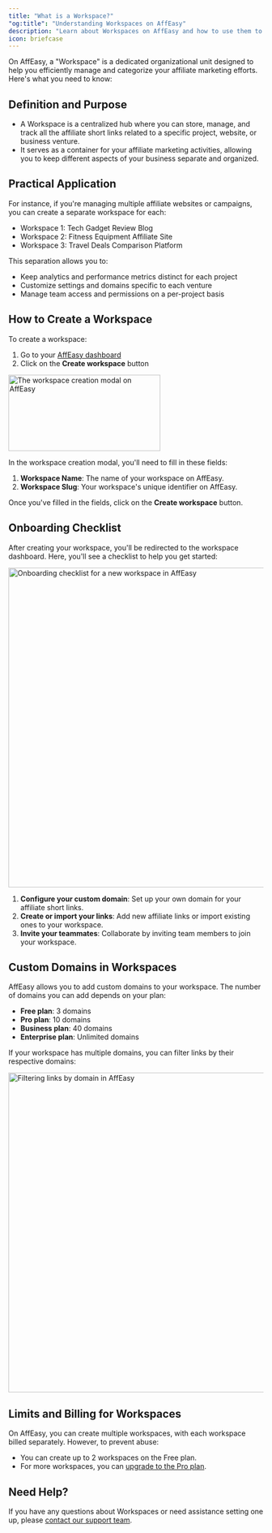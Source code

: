 ```yaml
---
title: "What is a Workspace?"
"og:title": "Understanding Workspaces on AffEasy"
description: "Learn about Workspaces on AffEasy and how to use them to organize your affiliate links effectively"
icon: briefcase
---
```


On AffEasy, a "Workspace" is a dedicated organizational unit designed to help you efficiently manage and categorize your affiliate marketing efforts. Here's what you need to know:

## Definition and Purpose

- A Workspace is a centralized hub where you can store, manage, and track all the affiliate short links related to a specific project, website, or business venture.
- It serves as a container for your affiliate marketing activities, allowing you to keep different aspects of your business separate and organized.

## Practical Application

For instance, if you're managing multiple affiliate websites or campaigns, you can create a separate workspace for each:

- Workspace 1: Tech Gadget Review Blog
- Workspace 2: Fitness Equipment Affiliate Site
- Workspace 3: Travel Deals Comparison Platform

This separation allows you to:

- Keep analytics and performance metrics distinct for each project
- Customize settings and domains specific to each venture
- Manage team access and permissions on a per-project basis

## How to Create a Workspace

To create a workspace:

1. Go to your [AffEasy dashboard](https://app.affeasy.link/)
2. Click on the **Create workspace** button

<Frame>
  <img
    className="rounded-lg border border-gray-100"
    src="/images/workspace/create-workspace-modal.png"
    alt="The workspace creation modal on AffEasy"
    width="300"
    height="150"
  />
</Frame>

In the workspace creation modal, you'll need to fill in these fields:

1. **Workspace Name**: The name of your workspace on AffEasy.
2. **Workspace Slug**: Your workspace's unique identifier on AffEasy.

Once you've filled in the fields, click on the **Create workspace** button.

## Onboarding Checklist

After creating your workspace, you'll be redirected to the workspace dashboard. Here, you'll see a checklist to help you get started:

<Frame>
  <img
    className="rounded-lg border border-gray-100"
    src="/images/workspace/onboarding-checklist.png"
    alt="Onboarding checklist for a new workspace in AffEasy"
    width="1200"
    height="630"
  />
</Frame>

1. **Configure your custom domain**: Set up your own domain for your affiliate short links.
2. **Create or import your links**: Add new affiliate links or import existing ones to your workspace.
3. **Invite your teammates**: Collaborate by inviting team members to join your workspace.

## Custom Domains in Workspaces

AffEasy allows you to add custom domains to your workspace. The number of domains you can add depends on your plan:

- **Free plan**: 3 domains
- **Pro plan**: 10 domains
- **Business plan**: 40 domains
- **Enterprise plan**: Unlimited domains

If your workspace has multiple domains, you can filter links by their respective domains:

<Frame>
  <img
    className="rounded-lg border border-gray-100"
    src="/images/workspace/domain-filtering.png"
    alt="Filtering links by domain in AffEasy"
    width="1200"
    height="630"
  />
</Frame>

## Limits and Billing for Workspaces

On AffEasy, you can create multiple workspaces, with each workspace billed separately. However, to prevent abuse:

- You can create up to 2 workspaces on the Free plan.
- For more workspaces, you can [upgrade to the Pro plan](https://affeasy.link/pricing).

## Need Help?

If you have any questions about Workspaces or need assistance setting one up, please [contact our support team](mailto:support@affeasy.link).
